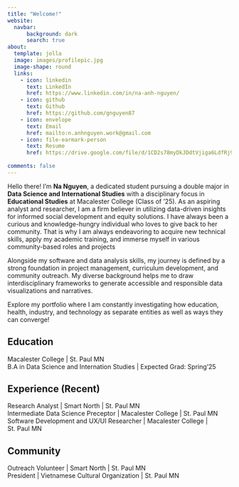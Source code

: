 ```yaml
---
title: "Welcome!"
website: 
  navbar:
      background: dark
      search: true
about:
  template: jolla
  image: images/profilepic.jpg
  image-shape: round
  links:
    - icon: linkedin
      text: LinkedIn
      href: https://www.linkedin.com/in/na-anh-nguyen/
    - icon: github
      text: Github
      href: https://github.com/gnguyen87
    - icon: envelope
      text: Email
      href: mailto:n.anhnguyen.work@gmail.com
    - icon: file-earmark-person
      text: Resume
      href: https://drive.google.com/file/d/1CD2s78myDkJDdtVjiga6LdfRj9MmGyrZ/view?usp=share_link
      
comments: false
---
```


Hello there! I'm **Na Nguyen**, a dedicated student pursuing a double major in **Data Science and International Studies** with a disciplinary focus in **Educational Studies** at Macalester College (Class of '25). As an aspiring analyst and researcher, I am a firm believer in utilizing data-driven insights for informed social development and equity solutions. I have always been a curious and knowledge-hungry individual who loves to give back to her community. That is why I am always endeavoring to acquire new technical skills, apply my academic training, and immerse myself in various community-based roles and projects

Alongside my software and data analysis skills, my journey is defined by a strong foundation in project management, curriculum development, and community outreach. My diverse background helps me to draw interdisciplinary frameworks to generate accessible and responsible data visualizations and narratives.

Explore my portfolio where I am constantly investigating how education, health, industry, and technology as separate entities as well as ways they can converge!

## Education

Macalester College \| St. Paul MN <br> B.A in Data Science and Internation Studies \| Expected Grad: Spring'25

## Experience (Recent)

Research Analyst \| Smart North \| St. Paul MN <br> Intermediate Data Science Preceptor \| Macalester College \| St. Paul MN <br> Software Development and UX/UI Researcher \| Macalester College \| St. Paul MN

## Community

Outreach Volunteer \| Smart North \| St. Paul MN <br> President \| Vietnamese Cultural Organization \| St. Paul MN
